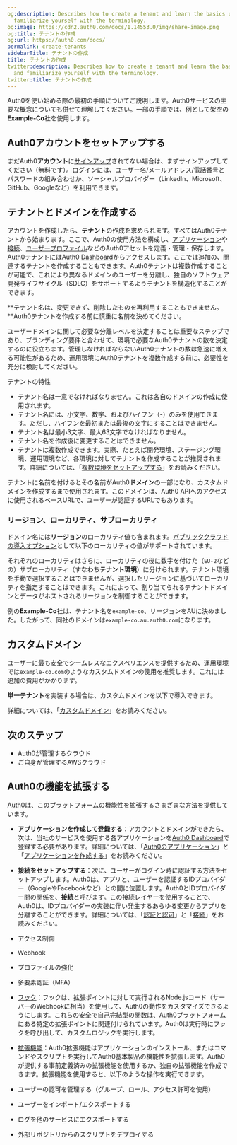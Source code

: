 ```yaml
---
og:description: Describes how to create a tenant and learn the basics of Auth0 and
  familiarize yourself with the terminology.
og:image: https://cdn2.auth0.com/docs/1.14553.0/img/share-image.png
og:title: テナントの作成
og:url: https://auth0.com/docs/
permalink: create-tenants
sidebarTitle: テナントの作成
title: テナントの作成
twitter:description: Describes how to create a tenant and learn the basics of Auth0
  and familiarize yourself with the terminology.
twitter:title: テナントの作成
---
```


Auth0を使い始める際の最初の手順についてご説明します。Auth0サービスの主要な概念についても併せて理解してください。一部の手順では、例として架空の**Example-Co**社を使用します。

## Auth0アカウントをセットアップする

まだAuth0**アカウント**に[サインアップ](https://auth0.com/signup)されてない場合は、まずサインアップしてください（無料です）。ログインには、ユーザー名/メールアドレス/電話番号とパスワードの組み合わせか、ソーシャルプロバイダー（LinkedIn、Microsoft、GitHub、Googleなど）を利用できます。

## テナントとドメインを作成する

アカウントを作成したら、**テナント**の作成を求められます。すべてはAuth0テナントから始まります。ここで、Auth0の使用方法を構成し、[アプリケーション](/applications)や[接続](/connections)、[ユーザープロファイル](/architecture-scenarios/b2b/profile-management)などのAuth0アセットを定義・管理・保存します。Auth0テナントにはAuth0 [Dashboard](/get-started/dashboard)からアクセスします。ここでは追加の、関連するテナントを作成することもできます。Auth0テナントは複数作成することが可能で、これにより異なるドメインのユーザーを分離し、独自のソフトウェア開発ライフサイクル（SDLC）をサポートするようテナントを構造化することができます。

**テナント名は、変更できず、削除したものを再利用することもできません。**Auth0テナントを作成する前に慎重に名前を決めてください。

ユーザードメインに関して必要な分離レベルを決定することは重要なステップであり、ブランディング要件と合わせて、環境で必要なAuth0テナントの数を決定するのに役立ちます。管理しなければならないAuth0テナントの数は急速に増える可能性があるため、運用環境にAuth0テナントを複数作成する前に、必要性を充分に検討してください。

テナントの特性

* テナント名は一意でなければなりません。これは各自のドメインの作成に使用されます。
* テナント名には、小文字、数字、およびハイフン（-）のみを使用できます。ただし、ハイフンを最初または最後の文字にすることはできません。
* テナント名は最小3文字、最大63文字でなければなりません。
* テナント名を作成後に変更することはできません。
* テナントは複数作成できます。実際、たとえば開発環境、ステージング環境、運用環境など、各環境に対してテナントを作成することが推奨されます。詳細については、「[複数環境をセットアップする](/get-started/create-tenants/set-up-multiple-environments)」をお読みください。

テナントに名前を付けるとその名前がAuth0**ドメイン**の一部になり、カスタムドメインを作成するまで使用されます。このドメインは、Auth0 APIへのアクセスに使用されるベースURLで、ユーザーが認証するURLでもあります。

### リージョン、ローカリティ、サブローカリティ

ドメイン名には**リージョン**のローカリティ値も含まれます。[パブリッククラウドの導入オプション](https://auth0.com/docs/deploy-monitor/deployment-options)として以下のローカリティの値がサポートされています。



それぞれのローカリティはさらに、ローカリティの後に数字を付けた（`EU-2`などの）サブローカリティ（すなわち**テナント環境**）に分けられます。テナント環境を手動で選択することはできませんが、選択したリージョンに基づいてローカリティを指定することはできます。これによって、割り当てられるテナントドメインとデータがホストされるリージョンを制御することができます。

例の**Example-Co**社は、テナント名を`example-co`、リージョンをAUに決めました。したがって、同社のドメインは`example-co.au.auth0.com`になります。

## カスタムドメイン

ユーザーに最も安全でシームレスなエクスペリエンスを提供するため、運用環境では`example-co.com`のようなカスタムドメインの使用を推奨します。これには追加の費用がかかります。

**単一テナント**を実装する場合は、カスタムドメインを以下で導入できます。

詳細については、「[カスタムドメイン](/custom-domains)」をお読みください。

## 次のステップ

* Auth0が管理するクラウド
* ご自身が管理するAWSクラウド

## Auth0の機能を拡張する

Auth0は、このプラットフォームの機能性を拡張するさまざまな方法を提供しています。

* **アプリケーションを作成して登録する**：アカウントとドメインができたら、次は、当社のサービスを使用する各アプリケーションを[Auth0 Dashboard](%24%7Bmanage_url%7D/#/applications)で登録する必要があります。詳細については、「[Auth0のアプリケーション](/applications)」と「[アプリケーションを作成する](/get-started/create-apps)」をお読みください。
* **接続をセットアップする**：次に、ユーザーがログイン時に認証する方法をセットアップします。Auth0は、アプリと、ユーザーを認証するIDプロバイダー（GoogleやFacebookなど）との間に位置します。Auth0とIDプロバイダー間の関係を、**接続**と呼びます。この接続レイヤーを使用することで、Auth0は、IDプロバイダーの実装に伴い発生するあらゆる変更からアプリを分離することができます。詳細については、「[認証と認可](/get-started/authentication-and-authorization)」と「[接続](/connections)」をお読みください。

* アクセス制御
* Webhook
* プロファイルの強化
* 多要素認証（MFA）
* [フック](/hooks)：フックは、拡張ポイントに対して実行されるNode.jsコード（サーバーのWebhookに相当）を使用して、Auth0の動作をカスタマイズできるようにします。これらの安全で自己完結型の関数は、Auth0プラットフォームにある特定の拡張ポイントに関連付けられています。Auth0は実行時にフックを呼び出して、カスタムロジックを実行します。
* [拡張機能](/extensions)：Auth0拡張機能はアプリケーションのインストール、またはコマンドやスクリプトを実行してAuth0基本製品の機能性を拡張します。Auth0が提供する事前定義済みの拡張機能を使用するか、独自の拡張機能を作成できます。拡張機能を使用すると、以下のような操作を実行できます。

* ユーザーの認可を管理する（グループ、ロール、アクセス許可を使用）
* ユーザーをインポート/エクスポートする
* ログを他のサービスにエクスポートする
* 外部リポジトリからのスクリプトをデプロイする